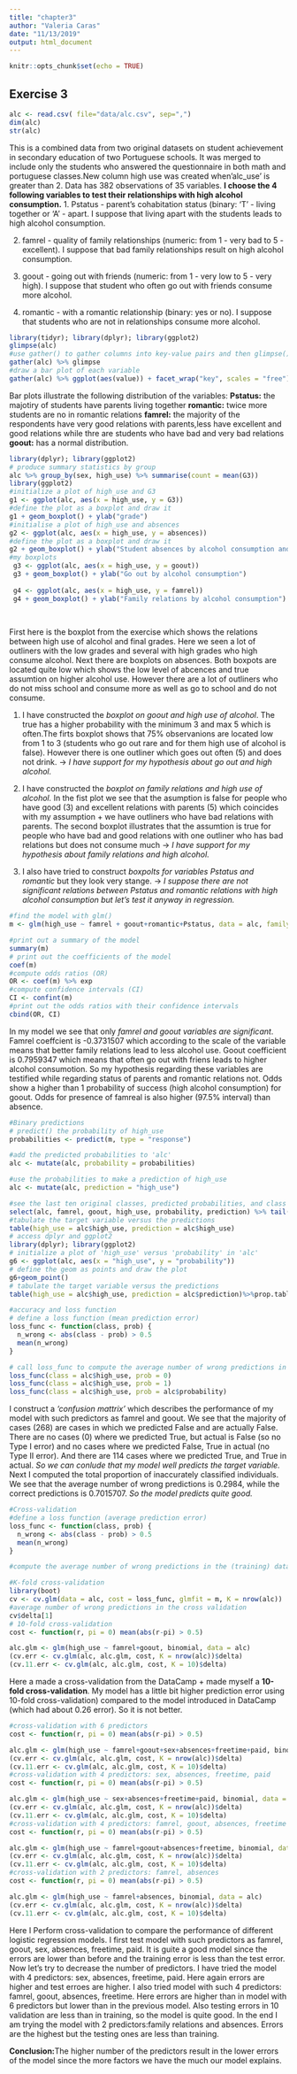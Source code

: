 ```yaml
---
title: "chapter3"
author: "Valeria Caras"
date: "11/13/2019"
output: html_document
---
```


```r
knitr::opts_chunk$set(echo = TRUE)
```

## Exercise 3


```r
alc <- read.csv( file="data/alc.csv", sep=",")
dim(alc)
str(alc)
```

This is a combined data from two original datasets on student achievement in secondary education of two Portuguese schools. It was merged to include only the students who answered the questionnaire in both math and portuguese classes.New column high use was created when'alc_use' is greater than 2. Data has 382 observations of 35 variables.
**I choose the 4 following variables to test their  relationships with high alcohol consumption.**
1. Pstatus - parent's cohabitation status (binary: 'T' - living together or 'A' - apart. I suppose that living apart with the students leads to high alcohol consumption.

2. famrel - quality of family relationships (numeric: from 1 - very bad to 5 - excellent). I suppose that bad family relationships result on high alcohol consumption.

3. goout - going out with friends (numeric: from 1 - very low to 5 - very high). I suppose that student who often go out with friends consume more alcohol.

4. romantic - with a romantic relationship (binary: yes or no). I suppose that students who are not in relationships consume more alcohol.  


```r
library(tidyr); library(dplyr); library(ggplot2)
glimpse(alc)
#use gather() to gather columns into key-value pairs and then glimpse() at the resulting data
gather(alc) %>% glimpse
#draw a bar plot of each variable
gather(alc) %>% ggplot(aes(value)) + facet_wrap("key", scales = "free")+geom_bar()
```
 
   
Bar plots illustrate the following distribution of the variables:
**Pstatus:** the majotiry of students have parents living together
**romantic:** twice more students are no in romantic relations
**famrel:** the majority of the respondents have very good relations with parents,less have excellent and good relations while thre are students who have bad and very bad relations
**goout:** has a normal distribution.


```r

library(dplyr); library(ggplot2)
# produce summary statistics by group
alc %>% group_by(sex, high_use) %>% summarise(count = mean(G3))
library(ggplot2)
#initialize a plot of high_use and G3
g1 <- ggplot(alc, aes(x = high_use, y = G3))
#define the plot as a boxplot and draw it
g1 + geom_boxplot() + ylab("grade")
#initialise a plot of high_use and absences
g2 <- ggplot(alc, aes(x = high_use, y = absences))
#define the plot as a boxplot and draw it
g2 + geom_boxplot() + ylab("Student absences by alcohol consumption and sex")
#my boxplots
 g3 <- ggplot(alc, aes(x = high_use, y = goout))
 g3 + geom_boxplot() + ylab("Go out by alcohol consumption")
 
 g4 <- ggplot(alc, aes(x = high_use, y = famrel))
 g4 + geom_boxplot() + ylab("Family relations by alcohol consumption")
 
 
```

First here is the boxplot from the exercise which shows the relations between high use of alcohol and final grades. Here we seen a lot of outliners with the low grades and several with high grades who high consume alcohol.
Next there are boxplots on absences. Both boxpots are located quite low which shows the low level of abcences and true assumtion on higher alcohol use. However there are a lot of outliners who do not miss school and consume more as well as go to school and do not consume.

1. I have constructed the *boxplot on goout and high use of alcohol*. The true has a higher probability with the minimum 3 and max 5 which is often.The firts boxplot shows that 75% observanions are located low from 1 to 3 (students who go out rare and for them high use of alcohol is false). However there is one outliner which goes out often (5) and does not drink. -> *I have support for my hypothesis about go out and high alcohol.*

2. I have constructed the *boxplot on family relations and high use of alcohol.*
In the fist plot we see that the asumption is false for people who have good (3) and excellent  relations with parents (5) which coincides with my assumption + we have outliners who have bad relations with parents. The second boxplot illustrates that the assumtion is true for people who have bad and  good relations with one outliner who has bad relations but does not consume much -> *I have support for my hypothesis about family relations and high alcohol.*

3. I also have tried to construct *boxpolts for variables Pstatus and romantic* but they look very stange. -> *I suppose there are not significant relations between Pstatus and romantic relations with high alcohol consumption but let's test it anyway in regression.*

```r
#find the model with glm()
m <- glm(high_use ~ famrel + goout+romantic+Pstatus, data = alc, family = "binomial")

#print out a summary of the model
summary(m)
# print out the coefficients of the model
coef(m)
#compute odds ratios (OR)
OR <- coef(m) %>% exp
#compute confidence intervals (CI)
CI <- confint(m)
#print out the odds ratios with their confidence intervals
cbind(OR, CI)
```


In my model we see that only *famrel and goout variables are significant*. Famrel coeffcient is -0.3731507 which according to the scale of the variable means that better family relations lead to less alcohol use. Goout coefficient is  0.7959347 which means that often go out with friens leads to higher alcohol consumotion. So my hypothesis regarding these variables are testified while regarding status of parents and romantic relations not.
Odds show a higher than 1 probability of success (high alcohol consumption) 
for goout. Odds for presence of famreal is also higher (97.5% interval) than absence.
```r
#Binary predictions
# predict() the probability of high_use
probabilities <- predict(m, type = "response")

#add the predicted probabilities to 'alc'
alc <- mutate(alc, probability = probabilities)

#use the probabilities to make a prediction of high_use
alc <- mutate(alc, prediction = "high_use")

#see the last ten original classes, predicted probabilities, and class predictions
select(alc, famrel, goout, high_use, probability, prediction) %>% tail(10)
#tabulate the target variable versus the predictions
table(high_use = alc$high_use, prediction = alc$high_use)
# access dplyr and ggplot2
library(dplyr); library(ggplot2)
# initialize a plot of 'high_use' versus 'probability' in 'alc'
g6 <- ggplot(alc, aes(x = "high_use", y = "probability"))
# define the geom as points and draw the plot
g6+geom_point()
# tabulate the target variable versus the predictions
table(high_use = alc$high_use, prediction = alc$prediction)%>%prop.table%>%addmargins

#accuracy and loss function
# define a loss function (mean prediction error)
loss_func <- function(class, prob) {
  n_wrong <- abs(class - prob) > 0.5
  mean(n_wrong)
}

# call loss_func to compute the average number of wrong predictions in the (training) data
loss_func(class = alc$high_use, prob = 0)
loss_func(class = alc$high_use, prob = 1)
loss_func(class = alc$high_use, prob = alc$probability)
```

I construct a *'confusion mattrix'* which  describes the performance of my model with such predictors as famrel and goout. We see that the majority of cases (268) are cases in which we predicted False and are actually False. There are no cases (0) where we predicted True, but actual is False (so no Type I error) and no cases where we predicted False, True in actual (no Type II error). And there are 114 cases where we predicted True, and True in actual. *So we can conlude that my model well predicts the target variable.*
Next I computed the total proportion of inaccurately classified individuals.
We see that the average number of wrong predictions is 0.2984, while the correct predictions is 0.7015707. *So the model predicts quite good.*
  
  
```r
#Cross-validation
#define a loss function (average prediction error)
loss_func <- function(class, prob) {
  n_wrong <- abs(class - prob) > 0.5
  mean(n_wrong)
}

#compute the average number of wrong predictions in the (training) data

#K-fold cross-validation
library(boot)
cv <- cv.glm(data = alc, cost = loss_func, glmfit = m, K = nrow(alc))
#average number of wrong predictions in the cross validation
cv$delta[1]
# 10-fold cross-validation 
cost <- function(r, pi = 0) mean(abs(r-pi) > 0.5)

alc.glm <- glm(high_use ~ famrel+goout, binomial, data = alc)
(cv.err <- cv.glm(alc, alc.glm, cost, K = nrow(alc))$delta)
(cv.11.err <- cv.glm(alc, alc.glm, cost, K = 10)$delta)
```

Here a made a cross-validation from the DataCamp + made myself a **10-fold cross-validation**. My model has a little bit higher prediction error using 10-fold cross-validation) compared to the model introduced in DataCamp (which had about 0.26 error). So it is not better.

```r
#cross-validation with 6 predictors
cost <- function(r, pi = 0) mean(abs(r-pi) > 0.5)

alc.glm <- glm(high_use ~ famrel+goout+sex+absences+freetime+paid, binomial, data = alc)
(cv.err <- cv.glm(alc, alc.glm, cost, K = nrow(alc))$delta)
(cv.11.err <- cv.glm(alc, alc.glm, cost, K = 10)$delta)
#cross-validation with 4 predictors: sex, absences, freetime, paid
cost <- function(r, pi = 0) mean(abs(r-pi) > 0.5)

alc.glm <- glm(high_use ~ sex+absences+freetime+paid, binomial, data = alc)
(cv.err <- cv.glm(alc, alc.glm, cost, K = nrow(alc))$delta)
(cv.11.err <- cv.glm(alc, alc.glm, cost, K = 10)$delta)
#cross-validation with 4 predictors: famrel, goout, absences, freetime
cost <- function(r, pi = 0) mean(abs(r-pi) > 0.5)

alc.glm <- glm(high_use ~ famrel+goout+absences+freetime, binomial, data = alc)
(cv.err <- cv.glm(alc, alc.glm, cost, K = nrow(alc))$delta)
(cv.11.err <- cv.glm(alc, alc.glm, cost, K = 10)$delta)
#cross-validation with 2 predictors: famrel, absences
cost <- function(r, pi = 0) mean(abs(r-pi) > 0.5)

alc.glm <- glm(high_use ~ famrel+absences, binomial, data = alc)
(cv.err <- cv.glm(alc, alc.glm, cost, K = nrow(alc))$delta)
(cv.11.err <- cv.glm(alc, alc.glm, cost, K = 10)$delta)
```

Here I Perform cross-validation to compare the performance of different logistic regression models. I first  test model with such predictors as 
famrel, goout, sex, absences, freetime, paid. It is guite a good model since the errors are lower than before and the training error is less than the test error. Now let's try to decrease the number of predictors.
I have tried the model with 4 predictors: sex, absences, freetime, paid. Here again errors are higher and test erroes are higher.
I also tried model with such 4 predictors: famrel, goout, absences, freetime. Here errors are higher than in model with 6 predictors but lower than in the previous model. Also testing errors in 10 validation are less than in training, so the  model is quite good.
In the end I am trying the model with 2 predictors:family relations and absences. Errors are the highest but the testing ones  are less than training.

**Conclusion:**The higher number of the predictors result in the lower errors of the model since the more factors we have the much our model explains. 
